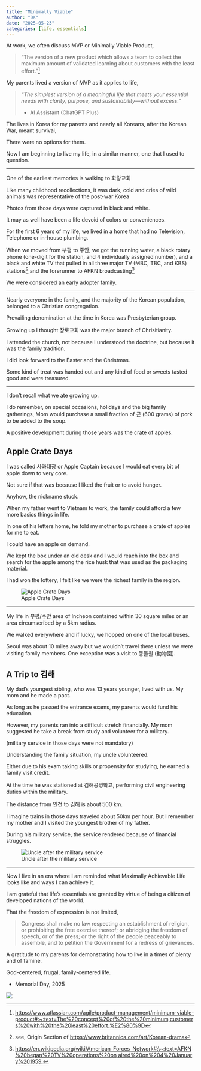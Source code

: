 ```yaml
---
title: "Minimally Viable"
author: "DK"
date: "2025-05-23"
categories: [life, essentials]
---
```


At work, we often discuss MVP or Minimally Viable Product,

> “The version of a new product which allows a team to collect the maximum amount of validated learning about customers with the least effort.”[^1]

[^1]: <https://www.atlassian.com/agile/product-management/minimum-viable-product#:~:text=The%20concept%20of%20the%20minimum,customers%20with%20the%20least%20effort.%E2%80%9D>

My parents lived a version of MVP as it applies to life,

> *"The simplest version of a meaningful life that meets your essential needs with clarity, purpose, and sustainability—without excess."*
>
> -   AI Assistant (ChatGPT Plus)

The lives in Korea for my parents and nearly all Koreans, after the Korean War, meant survival,

There were no options for them.

Now I am beginning to live my life, in a similar manner, one that I used to question.

------------------------------------------------------------------------

One of the earliest memories is walking to 화랑교회

Like many childhood recollections, it was dark, cold and cries of wild animals was representative of the post-war Korea

Photos from those days were captured in black and white.

It may as well have been a life devoid of colors or conveniences.

For the first 6 years of my life, we lived in a home that had no Television, Telephone or in-house plumbing.

When we moved from 부평 to 주안, we got the running water, a black rotary phone (one-digit for the station, and 4 individually assigned number), and a black and white TV that pulled in all three major TV (MBC, TBC, and KBS) stations[^2] and the forerunner to AFKN broadcasting^[<https://en.wikipedia.org/wiki/American_Forces_Network#:\~:text=AFKN%20began%20TV%20operations%20on,aired%20on%204%20January%201959.>]

[^2]: see, Origin Section of <https://www.britannica.com/art/Korean-drama>

We were considered an early adopter family.

------------------------------------------------------------------------

Nearly everyone in the family, and the majority of the Korean population, belonged to a Christian congregation.

Prevailing denomination at the time in Korea was Presbyterian group.

Growing up I thought 장로교회 was the major branch of Chrisitianity.

I attended the church, not because I understood the doctrine, but because it was the family tradition.

I did look forward to the Easter and the Christmas.

Some kind of treat was handed out and any kind of food or sweets tasted good and were treasured.

------------------------------------------------------------------------

I don't recall what we ate growing up.

I do remember, on special occasions, holidays and the big family gatherings, Mom would purchase a small fraction of 근 (600 grams) of pork to be added to the soup.

A positive development during those years was the crate of apples.

## Apple Crate Days

I was called 사과대장 or Apple Captain because I would eat every bit of apple down to very core.

Not sure if that was because I liked the fruit or to avoid hunger.

Anyhow, the nickname stuck.

When my father went to Vietnam to work, the family could afford a few more basics things in life.

In one of his letters home, he told my mother to purchase a crate of apples for me to eat.

I could have an apple on demand.

We kept the box under an old desk and I would reach into the box and search for the apple among the rice husk that was used as the packaging material.

I had won the lottery, I felt like we were the richest family in the region.

![Apple Crate Days](images/EPSON017-EDIT.jpg)

------------------------------------------------------------------------

My life in 부평/주안 area of Incheon contained within 30 square miles or an area circumscribed by a 5km radius.

We walked everywhere and if lucky, we hopped on one of the local buses.

Seoul was about 10 miles away but we wouldn't travel there unless we were visiting family members. 
One exception was a visit to 동물원 (動物園).

## A Trip to 김해

My dad's youngest sibling, who was 13 years younger, lived with us. 
My mom and he made a pact.

As long as he passed the entrance exams, my parents would fund his education.

However, my parents ran into a difficult stretch financially. My mom suggested he take a break from study and volunteer for a military. 

(military service in those days were not mandatory)

Understanding the family situation, my uncle volunteered.

Either due to his exam taking skills or propensity for studying, he earned a family visit credit.

At the time he was stationed at 김해공명학교, performing civil engineering duties within the military.

The distance from 인천 to 김해 is about 500 km.

I imagine trains in those days traveled about 50km per hour. But I remember my mother and I visited the youngest brother of my father. 

During his military service, the service rendered because of financial struggles.

![Uncle after the military service](images/EPSON019-EDIT.jpg)

------------------------------------------------------------------------

Now I live in an era where I am reminded what Maximally Achievable Life looks like and ways I can achieve it.

I am grateful that life's essentials are granted by virtue of being a citizen of developed nations of the world.

That the freedom of expression is not limited,

> Congress shall make no law respecting an establishment of religion, or prohibiting the free exercise thereof; or abridging the freedom of speech, or of the press; or the right of the people peaceably to assemble, and to petition the Government for a redress of grievances.

A gratitude to my parents for demonstrating how to live in a times of plenty and of famine.

God-centered, frugal, family-centered life.

-   Memorial Day, 2025

![](images/20250515_113048.jpg)

